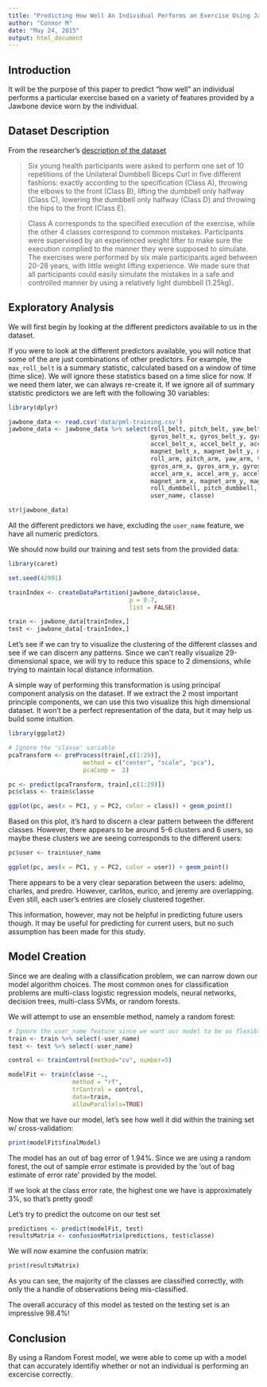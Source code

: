 ```yaml
---
title: "Predicting How Well An Individual Performs an Exercise Using Jawbone"
author: "Connor M"
date: "May 24, 2015"
output: html_document
---
```


## Introduction
It will be the purpose of this paper to predict "how well" an individual performs a particular exercise based on a variety of features provided by a Jawbone device worn by the individual.

## Dataset Description
From the researcher's [description of the dataset](http://groupware.les.inf.puc-rio.br/har#dataset)

> Six young health participants were asked to perform one set of 10 repetitions of the Unilateral Dumbbell Biceps Curl in five different fashions: exactly according to the specification (Class A), throwing the elbows to the front (Class B), lifting the
dumbbell only halfway (Class C), lowering the dumbbell only halfway (Class D) and throwing the hips to the front (Class E).

> Class A corresponds to the specified execution of the exercise, while the other 4 classes correspond to common mistakes. Participants were supervised by an experienced weight lifter to make sure the execution complied to the manner they were supposed to simulate. The exercises were performed by six male participants aged between 20-28 years, with little weight lifting experience. We made sure that all participants could easily simulate the mistakes in a safe and controlled manner by using a relatively light dumbbell (1.25kg).

## Exploratory Analysis
We will first begin by looking at the different predictors available to us in the dataset.

If you were to look at the different predictors available, you will notice that some of the are just combinations of other predictors. For example, the ```max_roll_belt``` is a summary statistic, calculated based on a window of time (time slice). We will ignore these statistics based on a time slice for now. If we need them later, we can always re-create it. If we ignore all of summary statistic predictors we are left with the following 30 variables:

```r
library(dplyr)

jawbone_data <- read.csv('data/pml-training.csv')
jawbone_data <- jawbone_data %>% select(roll_belt, pitch_belt, yaw_belt, total_accel_belt, 
                                        gyros_belt_x, gyros_belt_y, gyros_belt_z, 
                                        accel_belt_x, accel_belt_y, accel_belt_z, 
                                        magnet_belt_x, magnet_belt_y, magnet_belt_z, 
                                        roll_arm, pitch_arm, yaw_arm, total_accel_arm, 
                                        gyros_arm_x, gyros_arm_y, gyros_arm_z, 
                                        accel_arm_x, accel_arm_y, accel_arm_z, 
                                        magnet_arm_x, magnet_arm_y, magnet_arm_z, 
                                        roll_dumbbell, pitch_dumbbell, yaw_dumbbell, 
                                        user_name, classe)

str(jawbone_data)
```

All the different predictors we have, excluding the ```user_name``` feature, we have all numeric predictors.

We should now build our training and test sets from the provided data:

```r
library(caret)

set.seed(42991)

trainIndex <- createDataPartition(jawbone_data$classe, 
                                  p = 0.7, 
                                  list = FALSE)

train <- jawbone_data[trainIndex,]
test <- jawbone_data[-trainIndex,]
```

Let's see if we can try to visualize the clustering of the different classes and see if we can discern any patterns. Since we can't really visualize 29-dimensional space, we will try to reduce this space to 2 dimensions, while trying to maintain local distance information.

A simple way of performing this transformation is using principal component analysis on the dataset. If we extract the 2 most important principle components, we can use this two visualize this high dimensional dataset. It won't be a perfect representation of the data, but it may help us build some intuition.

```r
library(ggplot2)

# Ignore the 'classe' variable
pcaTransform <- preProcess(train[,c(1:29)], 
                     method = c("center", "scale", "pca"), 
                     pcaComp =  2)

pc <- predict(pcaTransform, train[,c(1:29)])
pc$class <- train$classe

ggplot(pc, aes(x = PC1, y = PC2, color = class)) + geom_point()
```

Based on this plot, it's hard to discern a clear pattern between the different classes. However, there appears to be around 5-6 clusters and 6 users, so maybe these clusters we are seeing corresponds to the different users:

```r
pc$user <- train$user_name

ggplot(pc, aes(x = PC1, y = PC2, color = user)) + geom_point()
```

There appears to be a very clear separation between the users: adelmo, charles, and predro. However, carlitos, eurico, and jeremy are overlapping. Even still, each user's entries are closely clustered together.

This information, however, may not be helpful in predicting future users though. It may be useful for predicting for current users, but no such assumption has been made for this study.

## Model Creation
Since we are dealing with a classification problem, we can narrow down our model algorithm choices. The most common ones for classification problems are multi-class logistic regression models, neural networks, decision trees, multi-class SVMs, or random forests.

We will attempt to use an ensemble method, namely a random forest:

```r
# Ignore the user_name feature since we want our model to be as flexible as possible.
train <- train %>% select(-user_name)
test <- test %>% select(-user_name)

control <- trainControl(method="cv", number=5)

modelFit <- train(classe ~., 
                  method = "rf", 
                  trControl = control, 
                  data=train,
                  allowParallels=TRUE)
```

Now that we have our model, let's see how well it did within the training set w/ cross-validation:

```r
print(modelFit$finalModel)
```

The model has an out of bag error of 1.94%. Since we are using a random forest, the out of sample error estimate is provided by the 'out of bag estimate of error rate' provided by the model.

If we look at the class error rate, the highest one we have is approximately 3%, so that's pretty good!

Let's try to predict the outcome on our test set

```r
predictions <- predict(modelFit, test)
resultsMatrix <- confusionMatrix(predictions, test$classe)
```

We will now examine the confusion matrix:

```r
print(resultsMatrix)
```

As you can see, the majority of the classes are classified correctly, with only the a handle of observations being mis-classified.

The overall accuracy of this model as tested on the testing set is an impressive 98.4%!

## Conclusion
By using a Random Forest model, we were able to come up with a model that can accurately identifiy whether or not an individual is performing an excercise correctly.
